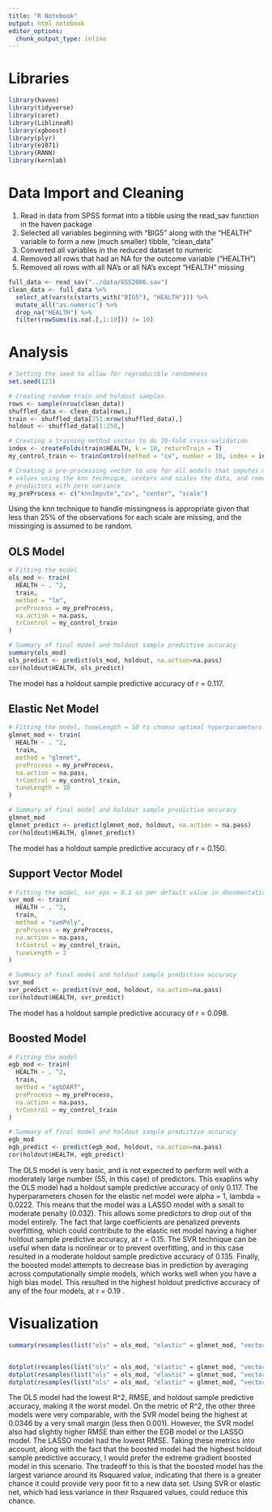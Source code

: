 ```yaml
---
title: "R Notebook"
output: html_notebook
editor_options: 
  chunk_output_type: inline
---
```


# Libraries
```r
library(haven)
library(tidyverse)
library(caret)
library(LiblineaR)
library(xgboost)
library(plyr)
library(e1071)
library(RANN)
library(kernlab)
```


# Data Import and Cleaning

1. Read in data from SPSS format into a tibble using the read_sav function in the haven package
2. Selected all variables beginning with "BIG5" along with the "HEALTH" variable to form a new (much smaller) tibble, "clean_data"
3. Converted all variables in the reduced dataset to numeric
4. Removed all rows that had an NA for the outcome variable ("HEALTH")
5. Removed all rows with all NA's or all NA's except "HEALTH" missing

```r
full_data <- read_sav("../data/GSS2006.sav")
clean_data <- full_data %>%
  select_at(vars(c(starts_with("BIG5"), "HEALTH"))) %>%
  mutate_all("as.numeric") %>%
  drop_na("HEALTH") %>%
  filter(rowSums(is.na(.[,1:10])) != 10)
```


# Analysis

```r
# Setting the seed to allow for reproducible randomness
set.seed(123)

# Creating random train and holdout samples
rows <- sample(nrow(clean_data))
shuffled_data <- clean_data[rows,]
train <- shuffled_data[251:nrow(shuffled_data),]
holdout <- shuffled_data[1:250,]

# Creating a training method vector to do 10-fold cross-validation
index <- createFolds(train$HEALTH, k = 10, returnTrain = T)
my_control_train <- trainControl(method = "cv", number = 10, index = index, verboseIter = T)

# Creating a pre-processing vector to use for all models that imputes missing
# values using the knn technique, centers and scales the data, and removes
# predictors with zero variance
my_preProcess <- c("knnImpute","zv", "center", "scale")
```

Using the knn technique to handle missingness is appropriate given that less than 25% of the observations for each scale are missing, and the missinging is assumed to be random. 

## OLS Model

```r
# Fitting the model
ols_mod <- train(
  HEALTH ~ . ^2, 
  train,
  method = "lm",
  preProcess = my_preProcess,
  na.action = na.pass,
  trControl = my_control_train
)

# Summary of final model and holdout sample predictive accuracy
summary(ols_mod)
ols_predict <- predict(ols_mod, holdout, na.action=na.pass)
cor(holdout$HEALTH, ols_predict)
```

The model has a holdout sample predictive accuracy of r = 0.117.

## Elastic Net Model 

```r
# Fitting the model, tuneLength = 10 to choose optimal hyperparameters
glmnet_mod <- train(
  HEALTH ~ . ^2, 
  train,
  method = "glmnet",
  preProcess = my_preProcess,
  na.action = na.pass,
  trControl = my_control_train,
  tuneLength = 10
)

# Summary of final model and holdout sample predictive accuracy
glmnet_mod
glmnet_predict <- predict(glmnet_mod, holdout, na.action = na.pass)
cor(holdout$HEALTH, glmnet_predict)
```

The model has a holdout sample predictive accuracy of r = 0.150.

## Support Vector Model

```r
# Fitting the model, svr_eps = 0.1 as per default value in documentation
svr_mod <- train(
  HEALTH ~ . ^2, 
  train,
  method = "svmPoly",
  preProcess = my_preProcess,
  na.action = na.pass,
  trControl = my_control_train,
  tuneLength = 2
)

# Summary of final model and holdout sample predictive accuracy
svr_mod
svr_predict <- predict(svr_mod, holdout, na.action=na.pass)
cor(holdout$HEALTH, svr_predict)
```

The model has a holdout sample predictive accuracy of r = 0.098.

## Boosted Model

```r
# Fitting the model
egb_mod <- train(
  HEALTH ~ . ^2, 
  train,
  method = "xgbDART",
  preProcess = my_preProcess,
  na.action = na.pass,
  trControl = my_control_train
)

# Summary of final model and holdout sample predictive accuracy
egb_mod
egb_predict <- predict(egb_mod, holdout, na.action=na.pass)
cor(holdout$HEALTH, egb_predict)
```

The OLS model is very basic, and is not expected to perform well with a moderately large number (55, in this case) of predictors. This exaplins why the OLS model had a holdout sample predictive accuracy of only 0.117. The hyperparameters chosen for the elastic net model were alpha = 1, lambda = 0.0222. This means that the model was a LASSO model with a small to moderate penalty (0.032). This allows some predictors to drop out of the model entirely. The fact that large coefficients are penalized prevents overfitting, which could contribute to the elastic net model having a higher holdout sample predictive accuracy, at r = 0.15. The SVR technique can be useful when data is nonlinear or to prevent overfitting, and in this case resulted in a moderate holdout sample predictive accuracy of 0.135. Finally, the boosted model attempts to decrease bias in prediction by averaging across computationally simple models, which works well when you have a high bias model. This resulted in the highest holdout predictive accuracy of any of the four models, at r = 0.19 . 


# Visualization
```r
summary(resamples(list("ols" = ols_mod, "elastic" = glmnet_mod, "vector" = svr_mod, "boosted" = egb_mod)))


dotplot(resamples(list("ols" = ols_mod, "elastic" = glmnet_mod, "vector" = svr_mod, "boosted" = egb_mod)))
dotplot(resamples(list("ols" = ols_mod, "elastic" = glmnet_mod, "vector" = svr_mod, "boosted" = egb_mod)), metric = "Rsquared")
dotplot(resamples(list("ols" = ols_mod, "elastic" = glmnet_mod, "vector" = svr_mod, "boosted" = egb_mod)), metric = "RMSE")
```

The OLS model had the lowest  R^2, RMSE, and holdout sample predictive accuracy, making it the worst model. On the metric of R^2, the other three models were very comparable, with the SVR model being the highest at 0.0346 by a very small margin (less then 0.001). However, the SVR model also had slightly higher RMSE than either the EGB model or the LASSO model. The LASSO model had the lowest RMSE. Taking these metrics into account, along with the fact that the boosted model had the highest holdout sample predictive accuracy, I would prefer the extreme gradient boosted model in this scenario. The tradeoff to this is that the boosted model has the largest variance around its Rsquared value, indicating that there is a greater chance it could provide very poor fit to a new data set. Using SVR or elastic net, which had less variance in their Rsquared values, could reduce this chance. 



